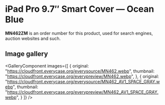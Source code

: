 
# iPad Pro 9.7″ Smart Cover — Ocean Blue

<Callout type='info' emoji='👉🏻'>**MN462ZM** is an order number for this product, used for search engines, auction websites and such.</Callout>

## Image gallery

<GalleryComponent
    images={[
      {
        original: "https://cloudfront.everycase.org/everysource/MN462.webp",
        thumbnail: "https://cloudfront.everycase.org/everypreview/MN462.webp",
      },
      {
        original: "https://cloudfront.everycase.org/everysource/MN462_AV1_SPACE_GRAY.webp",
        thumbnail: "https://cloudfront.everycase.org/everypreview/MN462_AV1_SPACE_GRAY.webp",
      }
    ]}
  />
